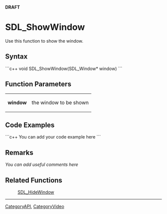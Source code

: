 <!-- pragma section-numbers off -->
<!-- pragma disable-camelcase -->
'''DRAFT'''

= SDL_ShowWindow =
Use this function to show the window.


== Syntax ==
```c++
void SDL_ShowWindow(SDL_Window* window)
```

== Function Parameters ==
{|
|'''window'''
|the window to be shown
|}

== Code Examples ==
```c++
You can add your code example here
```

== Remarks ==
''You can add useful comments here''

== Related Functions ==
:[[SDL_HideWindow]]

----
[[CategoryAPI]], [[CategoryVideo]]
